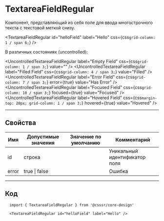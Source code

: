 
# TextareaFieldRegular

Компонент, представляющий из себя поле для ввода многострочного текста с текстовой меткой снизу.

<TextareaFieldRegular
  id="helloField"
  label="Hello"
  css={css`
    grid-column: 1 / span 6;
  `}
/>

В различных состояниях (uncontrolled):

<UncontrolledTextareaFieldRegular label="Empty Field" css={css`grid-column: 1 / span 3;`} value="" />
<UncontrolledTextareaFieldRegular label="Filled Field" css={css`grid-column: 4 / span 3;`} value="Filled" />
<UncontrolledTextareaFieldRegular label="Error Field" css={css`grid-column: 7 / span 3;`} error={true} value="Has Error" />
<UncontrolledTextareaFieldRegular label="Focused Field" css={css`grid-column: 10 / span 3;`} focused={true} value="Focused" />
<UncontrolledTextareaFieldRegular label="Hovered Field" css={css`margin-top: 20px; grid-column: 1 / span 3;`} hovered={true} value="Hovered" />

---

## Свойства

| Имя   | Допустимые значения | Значение по умолчанию | Комментарий                   |
| ----- | ------------------- | --------------------- | ----------------------------- |
| id    | строка              |                       | Уникальный идентификатор поля |
| error | true \| false       |                       | Ошибка                        |

---

## Код

```
  import { TextareaFieldRegular } from '@csssr/core-design'

  <TextareaFieldRegular id="helloField" label="Hello" />
```
